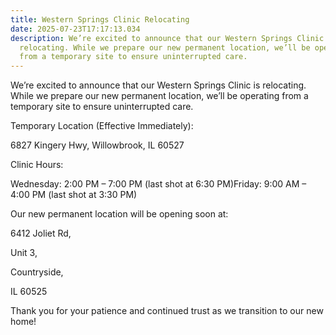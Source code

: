 ```yaml
---
title: Western Springs Clinic Relocating
date: 2025-07-23T17:17:13.034
description: We’re excited to announce that our Western Springs Clinic is
  relocating. While we prepare our new permanent location, we’ll be operating
  from a temporary site to ensure uninterrupted care.
---
```

We’re excited to announce that our Western Springs Clinic is relocating. While we prepare our new permanent location, we’ll be operating from a temporary site to ensure uninterrupted care.

Temporary Location (Effective Immediately):

6827 Kingery Hwy, Willowbrook, IL 60527

Clinic Hours:

Wednesday: 2:00 PM – 7:00 PM (last shot at 6:30 PM)Friday: 9:00 AM – 4:00 PM (last shot at 3:30 PM)

Our new permanent location will be opening soon at:

6412 Joliet Rd,

Unit 3,

Countryside,

IL 60525

Thank you for your patience and continued trust as we transition to our new home!
